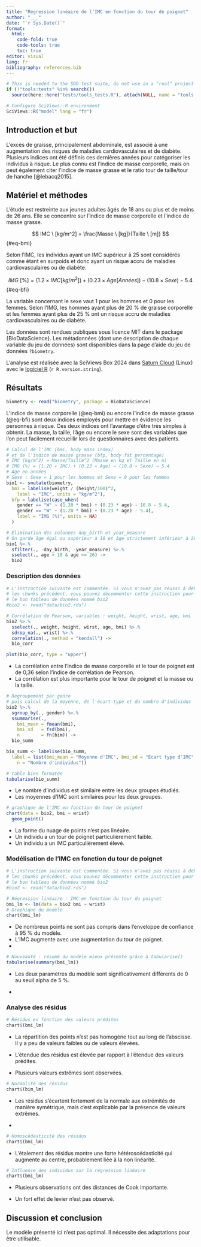 ```yaml
---
title: "Régression linéaire de l’IMC en fonction du tour de poignet"
author: "___"
date: "`r Sys.Date()`"
format:
  html:
    code-fold: true
    code-tools: true
    toc: true
editor: visual
lang: fr
bibliography: references.bib
---
```


<!--% Votre objectif est de déboguer ce document Quarto afin qu’il compile. Vous avez à votre disposition des tests pour vérifier votre progression. -->

<!--% Remplacez author: "___" par votre nom. Votre nom n'est pas votre login Github. ex: author: "John Doe". Attention, l'entête YAML est très sensible aux espaces, aux guillemets et à l'"indentation" (= le nombre d'espaces blancs au début de chaque ligne). Par précaution, mettez toujours le texte derrière title:, author:, date:, … entre guillemets doubles et respectez l'indentation initiale. -->

```r
# This is needed to the SDD test suite, do not use in a "real" project
if (!"tools:tests" %in% search())
  source(here::here("tests/tools_tests.R"), attach(NULL, name = "tools:tests"))

# Configure SciViews::R environment
SciViews::R("model" lang = "fr")
```

<!--# Ce document est un carnet de notes. C'est l'équivalent d'un cahier de laboratoire pour vos analyses de données. Vous allez y consigner toutes les analyses que vous avez réalisées et leurs interprétations dans l'ordre de votre progression. Il se différencie des documents de présentation des résultats (rapport, présentation avec dias, article scientifique, ouvrage plus conséquent) par son style bref et informel.-->

## Introduction et but

L'excès de graisse, principalement abdominale, est associé à une augmentation des risques de maladies cardiovasculaires et de diabète. Plusieurs indices ont été définis ces dernières années pour catégoriser les individus à risque. Le plus connu est l'indice de masse corporelle, mais on peut également citer l'indice de masse grasse et le ratio tour de taille/tour de hanche [@lebacq2015].

## Matériel et méthodes

<!--# Dans un bloc-notes, la section matériel et méthodes peut être succincte et renvoyer, par exemple, à un cahier de laboratoire pour les détails, ou à un lien pour des données ouvertes (le DOI est un lien fiable, lorsqu'il existe). Précisez toujours les analyses statistiques et les logiciels utilisés, y compris leurs versions. Attention : RStudio n'est "que" l'éditeur, le logiciel qui fait les calculs est R ! -->

L'étude est restreinte aux jeunes adultes âgés de 18 ans ou plus et de moins de 26 ans. Elle se concentre sur l'indice de masse corporelle et l'indice de masse grasse.

$$
IMC \ [kg/m^2] = \frac{Masse \ [kg]}{Taille \ [m]}
$$ {#eq-bmi}

Selon l'IMC, les individus ayant un IMC supérieur à 25 sont considérés comme étant en surpoids et donc ayant un risque accru de maladies cardiovasculaires ou de diabète.

$$
IMG \ [\%] = (1.2 \times IMC [kg/m^2]) + (0.23 \times Age [Années]) - (10.8 \times Sexe) - 5.4 
$$ {#eq-bfi}

La variable concernant le sexe vaut 1 pour les hommes et 0 pour les femmes. Selon l'IMG, les hommes ayant plus de 20 % de graisse corporelle et les femmes ayant plus de 25 % ont un risque accru de maladies cardiovasculaires ou de diabète.

Les données sont rendues publiques sous licence MIT dans le package {BioDataScience}. Les métadonnées (dont une description de chaque variable du jeu de données) sont disponibles dans la page d'aide du jeu de données `?biometry`.

L'analyse est réalisée avec la SciViews Box 2024 dans [Saturn Cloud](https://saturncloud.io) (Linux) avec le [logiciel R](https://www.r-project.org) (`r R.version.string`).

## Résultats

```r
biometry <- read("biometry", package = BioDataScience)
```

L'indice de masse corporelle (@eq-bmi) ou encore l'indice de masse grasse (@eq-bfi) sont deux indices employés pour mettre en évidence les personnes à risque. Ces deux indices ont l'avantage d'être très simples à obtenir. La masse, la taille, l'âge ou encore le sexe sont des variables que l'on peut facilement recueillir lors de questionnaires avec des patients.

```r
# Calcul de l'IMC (bmi, body mass index)
# et de l'indice de masse grasse (bfp, body fat percentage)
# IMC (kg/m^2) = Masse/Taille^2 (Masse en kg et Taille en m)
# IMG (%) = (1.20 ∗ IMC) + (0.23 ∗ Age) − (10.8 ∗ Sexe) − 5.4
# Age en années
# Sexe : Sexe = 1 pour les hommes et Sexe = 0 pour les femmes
bio1 <- smutate(biometry,
  bmi = labelise(weight / (height/100)^2,
    label = "IMC", units = "kg/m^2"),
  bfp = labelise(case_when(
    gender == "W" ~ (1.20 * bmi) + (0.23 * age) - 10.8 - 5.4,
    gender == "W" ~ (1.20 * bmi) + (0.23 * age) - 5.4),
    label = "IMG (%)", units = NA)
  )
```

```r
# Élimination des colonnes day_birth et year_measure
# On garde âge égal ou supérieur à 18 et âge strictement inférieur à 26
bio1 %>.%
  sfilter(., -day_birth, -year_measure) %>.%
  sselect(., age > 18 & age <= 26) ->
  bio2
```

### Description des données

```r
# L'instruction suivante est commentée. Si vous n'avez pas réussi à déboguer 
# les chunks précédent, vous pouvez décommenter cette instruction pour obtenir
# le bon tableau de données nommé bio2
#bio2 <- read("data/bio2.rds")
```

```r
# Corrélation de Pearson, variables : weight, height, wrist, age, bmi
bio2 %>.%
  sselect(., weight, height, wirst, age, bmi) %>.%
  sdrop_na(., wrist) %>.%
  correlation(., method = "kendall") ->
  bio_corr

plot(bio_corr, type = "upper")
```

-   La corrélation entre l'indice de masse corporelle et le tour de poignet est de 0,36 selon l'indice de corrélation de Pearson.
-   La corrélation est plus importante pour le tour de poignet et la masse ou la taille.

```r
# Regroupement par genre
# puis calcul de la moyenne, de l'écart-type et du nombre d'individus
bio2 %>.%
  sgroup_by(., gender) %>.%
  ssummarise(.,
    bmi_mean = fmean(bmi),
    bmi_sd   = fsd(bmi),
    n        = fn(bim)) ->
  bio_summ

bio_summ <- labelise(bio_summ,
  label = list(bmi_mean = "Moyenne d'IMC", bmi_sd = "Écart type d'IMC",
    n = "Nombre d'individus"))

# table bien formatée
tabularise(bio_summ) 
```

-   Le nombre d'individus est similaire entre les deux groupes étudiés.
-   Les moyennes d'IMC sont similaires pour les deux groupes.

```r
# graphique de l'IMC en fonction du tour de poignet
chart(data = bio2, bmi ~ wrist) 
  geom_point()
```

-   La forme du nuage de points n'est pas linéaire.
-   Un individu a un tour de poignet particulièrement faible.
-   Un individu a un IMC particulièrement élevé.

### Modélisation de l'IMC en fonction du tour de poignet

```r
# L'instruction suivante est commentée. Si vous n'avez pas réussi à déboguer 
# les chunks précédent, vous pouvez décommenter cette instruction pour obtenir
# le bon tableau de données nommé bio2
#bio2 <- read("data/bio2.rds")
```

```r
# Régression linéaire : IMC en fonction du tour du poignet
bmi_lm <- lm(data = bio2 bmi ~ wrist)
# Graphique du modèle
chart(bmi_lm)
```

-   De nombreux points ne sont pas compris dans l'enveloppe de confiance à 95 % du modèle.
-   L'IMC augmente avec une augmentation du tour de poignet.
-   

```r
# Nouveauté : résumé du modèle mieux présenté grâce à tabularise()
tabularise(summary(bmi_lm))
```

-   Les deux paramètres du modèle sont significativement différents de 0 au seuil alpha de 5 %.

-   

### Analyse des résidus

<!--# Indice : utilisez la page d'aide ?chart.lm pour vous guider-->

```r
# Résidus en fonction des valeurs prédites
chart$(bmi_lm)
```

-   La répartition des points n'est pas homogène tout au long de l'abscisse. Il y a peu de valeurs faibles ou de valeurs élevées.

-   L'étendue des résidus est élevée par rapport à l'étendue des valeurs prédites.

-   Plusieurs valeurs extrêmes sont observées.

```r
# Normalité des résidus
chart$(bim_lm)
```

-   Les résidus s'écartent fortement de la normale aux extrémités de manière symétrique, mais c'est explicable par la présence de valeurs extrêmes.

-   

```r
# Homoscédasticité des résidus
chart$(bmi_lm)
```

-   L'étalement des résidus montre une forte hétéroscédasticité qui augmente au centre, probablement liée à la non linéarité.

```r
# Influence des individus sur la régression linéaire
chart$(bmi_lm)
```

-   Plusieurs observations ont des distances de Cook importante.

-   Un fort effet de levier n'est pas observé.

## Discussion et conclusion

Le modèle présenté ici n'est pas optimal. Il nécessite des adaptations pour être utilisable.
